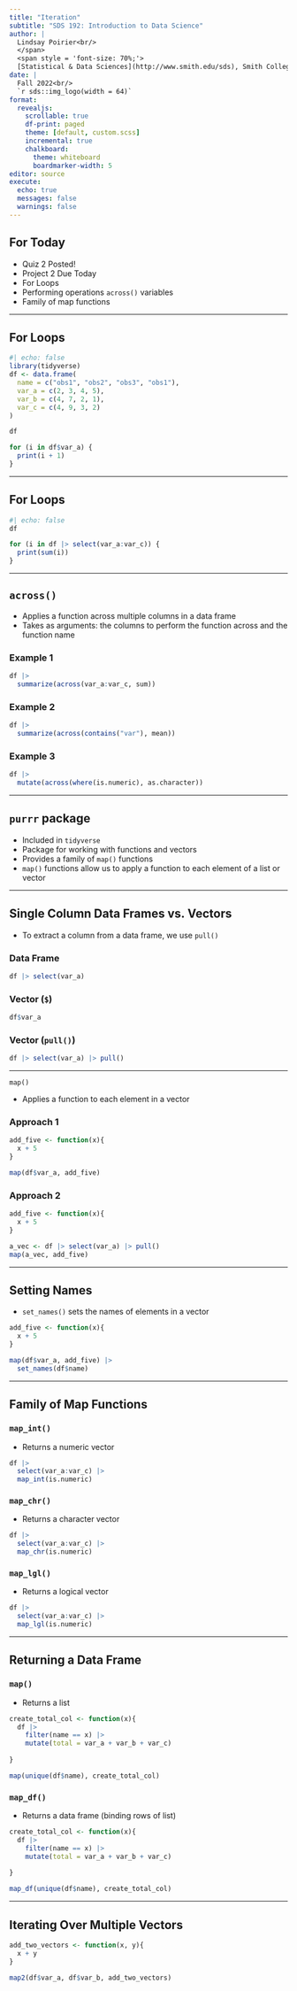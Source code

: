 ```yaml
---
title: "Iteration"
subtitle: "SDS 192: Introduction to Data Science"
author: |
  Lindsay Poirier<br/>
  </span>
  <span style = 'font-size: 70%;'>
  [Statistical & Data Sciences](http://www.smith.edu/sds), Smith College<br/>
date: |
  Fall 2022<br/>
  `r sds::img_logo(width = 64)`
format: 
  revealjs:
    scrollable: true
    df-print: paged
    theme: [default, custom.scss]
    incremental: true
    chalkboard:
      theme: whiteboard
      boardmarker-width: 5
editor: source
execute:
  echo: true
  messages: false
  warnings: false
---
```


## For Today

-   Quiz 2 Posted!
-   Project 2 Due Today
-   For Loops
-   Performing operations `across()` variables
-   Family of map functions

------------------------------------------------------------------------

## For Loops

```r
#| echo: false
library(tidyverse)
df <- data.frame(
  name = c("obs1", "obs2", "obs3", "obs1"),
  var_a = c(2, 3, 4, 5),
  var_b = c(4, 7, 2, 1),
  var_c = c(4, 9, 3, 2)
)

df
```


```r
for (i in df$var_a) {
  print(i + 1)
}
```

------------------------------------------------------------------------

## For Loops

```r
#| echo: false
df
```


```r
for (i in df |> select(var_a:var_c)) {
  print(sum(i))
}
```

------------------------------------------------------------------------

## `across()` 

-   Applies a function across multiple columns in a data frame
-   Takes as arguments: the columns to perform the function across and the function name

::: panel-tabset

### Example 1

```r
df |>
  summarize(across(var_a:var_c, sum))
```

### Example 2

```r
df |>
  summarize(across(contains("var"), mean))
```

### Example 3

```r
df |>
  mutate(across(where(is.numeric), as.character))
```

:::
  
------------------------------------------------------------------------

## `purrr` package

-   Included in `tidyverse`
-   Package for working with functions and vectors
-   Provides a family of `map()` functions
-   `map()` functions allow us to apply a function to each element of a list or vector

------------------------------------------------------------------------

## Single Column Data Frames vs. Vectors

- To extract a column from a data frame, we use `pull()`

::: panel-tabset

### Data Frame

```r
df |> select(var_a)
```

### Vector (`$`)

```r
df$var_a
```

### Vector (`pull()`)

```r
df |> select(var_a) |> pull()
```

:::

------------------------------------------------------------------------

`map()`

- Applies a function to each element in a vector

::: panel-tabset

### Approach 1

```r
add_five <- function(x){
  x + 5
}

map(df$var_a, add_five)
```

### Approach 2

```r
add_five <- function(x){
  x + 5
}

a_vec <- df |> select(var_a) |> pull()
map(a_vec, add_five)
```

:::

------------------------------------------------------------------------

## Setting Names

-   `set_names()` sets the names of elements in a vector

```r
add_five <- function(x){
  x + 5
}

map(df$var_a, add_five) |>
  set_names(df$name)
```


------------------------------------------------------------------------

## Family of Map Functions

::: panel-tabset

### `map_int()`

-   Returns a numeric vector

```r
df |>
  select(var_a:var_c) |>
  map_int(is.numeric)
```

### `map_chr()`

-   Returns a character vector

```r
df |>
  select(var_a:var_c) |>
  map_chr(is.numeric)
```

### `map_lgl()`

-   Returns a logical vector

```r
df |>
  select(var_a:var_c) |>
  map_lgl(is.numeric)
```

:::

------------------------------------------------------------------------

## Returning a Data Frame

::: panel-tabset

### `map()`

-   Returns a list

```r
create_total_col <- function(x){
  df |>
    filter(name == x) |>
    mutate(total = var_a + var_b + var_c)
    
}

map(unique(df$name), create_total_col)
```

### `map_df()`

-   Returns a data frame (binding rows of list)

```r
create_total_col <- function(x){
  df |>
    filter(name == x) |>
    mutate(total = var_a + var_b + var_c)
    
}

map_df(unique(df$name), create_total_col)
```

:::

------------------------------------------------------------------------

## Iterating Over Multiple Vectors

```r
add_two_vectors <- function(x, y){
  x + y
}

map2(df$var_a, df$var_b, add_two_vectors)
```

